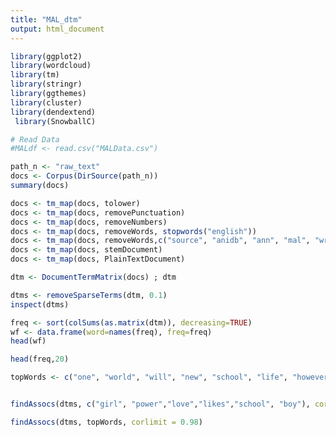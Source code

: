 ```yaml
---
title: "MAL_dtm"
output: html_document
---
```


```r
library(ggplot2)
library(wordcloud)
library(tm)
library(stringr)
library(ggthemes)
library(cluster)
library(dendextend)
 library(SnowballC) 
```

```r
# Read Data 
#MALdf <- read.csv("MALData.csv")
```

```r
path_n <- "raw_text"
docs <- Corpus(DirSource(path_n))
summary(docs)
```


```r
docs <- tm_map(docs, tolower) 
docs <- tm_map(docs, removePunctuation)   
docs <- tm_map(docs, removeNumbers)
docs <- tm_map(docs, removeWords, stopwords("english"))   
docs <- tm_map(docs, removeWords,c("source", "anidb", "ann", "mal", "written")) 
docs <- tm_map(docs, stemDocument)   
docs <- tm_map(docs, PlainTextDocument)  


```

```r
dtm <- DocumentTermMatrix(docs) ; dtm
```

```r
dtms <- removeSparseTerms(dtm, 0.1) 
inspect(dtms)  
```

```r
freq <- sort(colSums(as.matrix(dtm)), decreasing=TRUE)  
wf <- data.frame(word=names(freq), freq=freq)   
head(wf)  
```

```r
head(freq,20)
```


```r
topWords <- c("one", "world", "will", "new", "school", "life", "however","girl", "friends", "two", "day", "now", "series", "can", "story","young", "time", "first", "years", "mysterious")


findAssocs(dtms, c("girl", "power","love","likes","school", "boy"), corlimit=0.90)

findAssocs(dtms, topWords, corlimit = 0.98)
```

